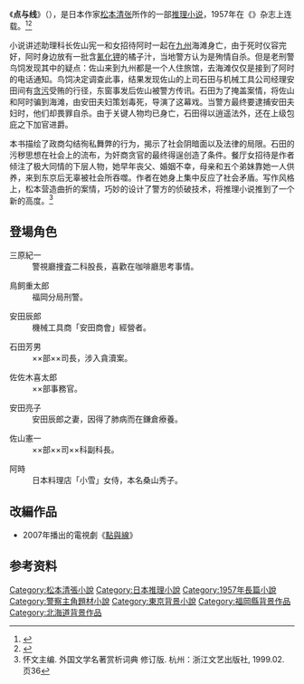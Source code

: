 {{Infobox book | <!-- See [[Wikipedia:WikiProject_Novels|Wikipedia:WikiProject Novels]] or [[Wikipedia:WikiProject_Books|Wikipedia:WikiProject Books]] -->
| chinese_name  = 点与线
| title_orig    = {{lang|ja|点と線}}
| translator    = {{flagicon|Taiwan}} 邱振瑞
| image         =  
| caption =  
| author        = [[松本清张|松本清张]]
| country       = [[日本|日本]]
| language      = 日文
| subject       = [[推理小說|推理小說]]
| genre         = 长篇小说
| publisher     = {{flagicon|Japan}} [[光文社|光文社]]<br />{{flagicon|Taiwan}} [[獨步文化|獨步文化]]
| release_date  = {{flagicon|Japan}} 1957年<br />{{flagicon|Taiwan}} 2006年
| media_type    =  
| pages         =  
| isbn          =  
| oclc          =  
}}
《'''点与线'''》（{{jpn|j=点と線|hg=てんとせん|rm=Ten to sen|f=y}}），是日本作家[[松本清张|松本清张]]所作的一部[[推理小说|推理小说]]，1957年在《{{link-ja|旅 (雜誌)|旅 (雑誌)|旅}}》杂志上连载。<ref>{{Cite book|title=謀殺的魅影：世界推理小說簡史|last=褚盟|publisher=古吳軒出版社|year=2011年6月|isbn=978-7-80733-644-0|location=蘇州}}</ref><ref>{{Cite book|last=雁鸣编|title=世界文学名著精华 下|location=太原|publisher=北岳文艺出版社|year=2009.08.|page=页300}}</ref>

小说讲述助理科长佐山宪一和女招待阿时一起在[[九州_(日本)|九州]]{{link-ja|香椎|香椎}}海滩身亡，由于死时仪容完好，阿时身边放有一批含[[氰化钾|氰化钾]]的橘子汁，当地警方认为是殉情自杀。但是老刑警鸟饲发现其中的疑点：佐山来到九州都是一个人住旅馆，去海滩仅仅是接到了阿时的电话通知。鸟饲决定调查此事，结果发现佐山的上司石田与机械工具公司经理安田间有[[贪污|贪污]]受贿的行径，东窗事发后佐山被警方传讯。石田为了掩盖案情，将佐山和阿时骗到海滩，由安田夫妇策划毒死，导演了这幕戏。当警方最终要逮捕安田夫妇时，他们却畏罪自杀。由于关键人物均已身亡，石田得以逍遥法外，还在上级包庇之下加官进爵。

本书描绘了政商勾结徇私舞弊的行为，揭示了社会阴暗面以及法律的局限。石田的污秽思想在社会上的流布，为奸商贪官的最终得逞创造了条件。餐厅女招待是作者倾注了极大同情的下层人物，她早年丧父、婚姻不幸，母亲和五个弟妹靠她一人供养，来到东京后无辜被社会所吞噬。作者在她身上集中反应了社会矛盾。写作风格上，松本营造曲折的案情，巧妙的设计了警方的侦破技术，将推理小说推到了一个新的高度。<ref>怀文主编. 外国文学名著赏析词典 修订版. 杭州：浙江文艺出版社, 1999.02. 页36</ref>

== 登場角色 ==
; 三原紀一
: 警視廳捜査二科股長，喜歡在咖啡廳思考事情。

; 鳥飼重太郎
: 福岡分局刑警。

; 安田辰郎
: 機械工具商「安田商會」經營者。

; 石田芳男
: ××部××司長，涉入貪瀆案。

; 佐佐木喜太郎
: ××部事務官。

; 安田亮子
: 安田辰郎之妻，因得了肺病而在鎌倉療養。

; 佐山憲一
: ××部××司××科副科長。

; 阿時
: 日本料理店「小雪」女侍，本名桑山秀子。

==改編作品==
*2007年播出的電視劇《[[點與線_(電視劇)|點與線]]》

==参考资料==
{{reflist}}

[[Category:松本清張小說|Category:松本清張小說]]
[[Category:日本推理小說|Category:日本推理小說]]
[[Category:1957年長篇小說|Category:1957年長篇小說]]
[[Category:警察主角題材小說|Category:警察主角題材小說]]
[[Category:東京背景小說|Category:東京背景小說]]
[[Category:福岡縣背景作品|Category:福岡縣背景作品]]
[[Category:北海道背景作品|Category:北海道背景作品]]